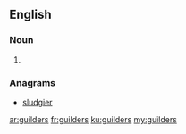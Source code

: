 ==English==

===Noun===
{{head|en|plural}}

# {{plural of|guilder|lang=en|nocat=1}}

===Anagrams===
* [[sludgier#English|sludgier]]

[[ar:guilders]]
[[fr:guilders]]
[[ku:guilders]]
[[my:guilders]]
